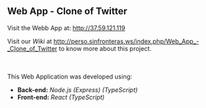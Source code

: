 == Web App - Clone of Twitter ==
Visit the Webb App at: http://37.59.121.119

Visit our ''Wiki'' at http://perso.sinfronteras.ws/index.php/Web_App_-_Clone_of_Twitter to know more about this project.

<br />
<br />
This Web Application was developed using:
* '''Back-end:''' ''Node.js (Express) (TypeScript)''
* '''Front-end:''' ''React (TypeScript)''
